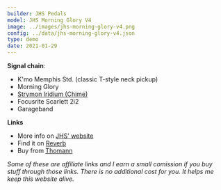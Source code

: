 ```yaml
---
builder: JHS Pedals
model: JHS Morning Glory V4
image: ../images/jhs-morning-glory-v4.png
config: ../data/jhs-morning-glory-v4.json
type: demo
date: 2021-01-29
---
```


**Signal chain**:

- K'mo Memphis Std. (classic T-style neck pickup)
- Morning Glory
- [Strymon Iridium (Chime)](/demos/strymon-iridium)
- Focusrite Scarlett 2i2
- Garageband

**Links**

- More info on [JHS' website](https://www.jhspedals.info/morning-glory-v4)
- Find it on [Reverb](https://reverb.grsm.io/loopydemos-boss-dm-2w-delay)
- Buy from [Thomann](https://www.thomann.de/intl/boss_dm_2w_delay.htm?partner_id=15606)

_Some of these are affiliate links and I earn a small comission if you buy stuff through those links. There is no additional cost for you. It helps me keep this website alive._
